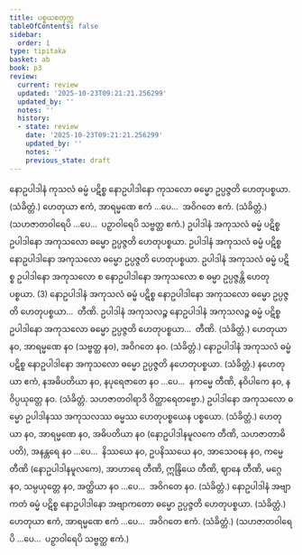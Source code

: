 ```yaml
---
title: ပစ္စယစတုက္က
tableOfContents: false
sidebar:
  order: 1
type: tipitaka
basket: ab
book: p3
review:
  current: review
  updated: '2025-10-23T09:21:21.256299'
  updated_by: ''
  notes: ''
  history:
  - state: review
    date: '2025-10-23T09:21:21.256299'
    updated_by: ''
    notes: ''
    previous_state: draft
---
```



<ReviewStatus review={frontmatter.review} showDetails={true} />

<HypothesisAnnotation frontmatter={frontmatter} />

<DynamicBreadcrumb />

<Division number="1" book="p3" e="ch" v="39" p="417">

<Paragraph number="2240" book="p3">
နောဥပါဒါနံ ကုသလံ ဓမ္မံ ပဋိစ္စ နောဥပါဒါနော ကုသလော ဓမ္မော ဥပ္ပဇ္ဇတိ ဟေတုပစ္စယာ. (သံခိတ္တံ.)
</Paragraph>

<Paragraph number="2241" book="p3">
ဟေတုယာ ဧကံ, အာရမ္မဏေ ဧကံ …ပေ…  အဝိဂတေ ဧကံ. (သံခိတ္တံ.)
</Paragraph>

<Paragraph number="2242" book="p3">
(သဟဇာတဝါရေပိ …ပေ…  ပဉှာဝါရေပိ သဗ္ဗတ္ထ ဧကံ.)
</Paragraph>

</Division>
<Division number="2" book="p3" e="ch" v="39" p="395">

<Paragraph number="2243" book="p3">
ဥပါဒါနံ အကုသလံ ဓမ္မံ ပဋိစ္စ ဥပါဒါနော အကုသလော ဓမ္မော ဥပ္ပဇ္ဇတိ ဟေတုပစ္စယာ. ဥပါဒါနံ အကုသလံ ဓမ္မံ ပဋိစ္စ နောဥပါဒါနော အကုသလော ဓမ္မော ဥပ္ပဇ္ဇတိ ဟေတုပစ္စယာ. ဥပါဒါနံ အကုသလံ ဓမ္မံ ပဋိစ္စ ဥပါဒါနော အကုသလော စ နောဥပါဒါနော အကုသလော စ ဓမ္မာ ဥပ္ပဇ္ဇန္တိ ဟေတုပစ္စယာ. (3)
</Paragraph>

<Paragraph number="2244" book="p3">
နောဥပါဒါနံ အကုသလံ ဓမ္မံ ပဋိစ္စ နောဥပါဒါနော အကုသလော ဓမ္မော ဥပ္ပဇ္ဇတိ ဟေတုပစ္စယာ…  တီဏိ.
</Paragraph>

<Paragraph number="2245" book="p3">
ဥပါဒါနံ အကုသလဉ္စ နောဥပါဒါနံ အကုသလဉ္စ ဓမ္မံ ပဋိစ္စ ဥပါဒါနော အကုသလော ဓမ္မော ဥပ္ပဇ္ဇတိ ဟေတုပစ္စယာ…  တီဏိ. (သံခိတ္တံ.)
</Paragraph>

</Division>
<Division number="3" book="p3" e="ch" v="39" p="417">

<Paragraph number="2246" book="p3">
ဟေတုယာ နဝ, အာရမ္မဏေ နဝ (သဗ္ဗတ္ထ နဝ), အဝိဂတေ နဝ. (သံခိတ္တံ.)
</Paragraph>

</Division>
<Division number="4" book="p3" e="ch" v="39" p="417">

<Paragraph number="2247" book="p3">
နောဥပါဒါနံ အကုသလံ ဓမ္မံ ပဋိစ္စ နောဥပါဒါနော အကုသလော ဓမ္မော ဥပ္ပဇ္ဇတိ နဟေတုပစ္စယာ. (သံခိတ္တံ.)
</Paragraph>

</Division>
<Division number="5" book="p3" e="ch" v="39" p="417">

<Paragraph number="2248" book="p3">
နဟေတုယာ ဧကံ, နအဓိပတိယာ နဝ, နပုရေဇာတေ နဝ …ပေ…  နကမ္မေ တီဏိ, နဝိပါကေ နဝ, နဝိပ္ပယုတ္တေ နဝ. (သံခိတ္တံ. သဟဇာတဝါရာဒိ ဝိတ္ထာရေတဗ္ဗော.)
</Paragraph>

</Division>
<Division number="6" book="p3" e="ch" v="39" p="417">

<Paragraph number="2249" book="p3">
ဥပါဒါနော အကုသလော ဓမ္မော ဥပါဒါနဿ အကုသလဿ ဓမ္မဿ ဟေတုပစ္စယေန ပစ္စယော. (သံခိတ္တံ.)
</Paragraph>

</Division>
<Division number="7" book="p3" e="ch" v="39" p="417">

<Paragraph number="2250" book="p3">
ဟေတုယာ နဝ, အာရမ္မဏေ နဝ, အဓိပတိယာ နဝ (နောဥပါဒါနမူလကေ တီဏိ, သဟဇာတာဓိပတိ), အနန္တရေ နဝ …ပေ…  နိဿယေ နဝ, ဥပနိဿယေ နဝ, အာသေဝနေ နဝ, ကမ္မေ တီဏိ (နောဥပါဒါနမူလကေ), အာဟာရေ တီဏိ, ဣန္ဒြိယေ တီဏိ, ဈာနေ တီဏိ, မဂ္ဂေ နဝ, သမ္ပယုတ္တေ နဝ, အတ္ထိယာ နဝ …ပေ…  အဝိဂတေ နဝ. (သံခိတ္တံ.)
</Paragraph>

</Division>
<Division number="8" book="p3" e="ch" v="39" p="418">

<Paragraph number="2251" book="p3">
နောဥပါဒါနံ အဗျာကတံ ဓမ္မံ ပဋိစ္စ နောဥပါဒါနော အဗျာကတော ဓမ္မော ဥပ္ပဇ္ဇတိ ဟေတုပစ္စယာ. (သံခိတ္တံ.)
</Paragraph>

</Division>
<Division number="9" book="p3" e="ch" v="39" p="418">

<Paragraph number="2252" book="p3">
ဟေတုယာ ဧကံ, အာရမ္မဏေ ဧကံ …ပေ…  အဝိဂတေ ဧကံ. (သံခိတ္တံ.)
</Paragraph>

<Paragraph number="2253" book="p3">
(သဟဇာတဝါရေပိ …ပေ…  ပဉှာဝါရေပိ သဗ္ဗတ္ထ ဧကံ.)
</Paragraph>
</Division>